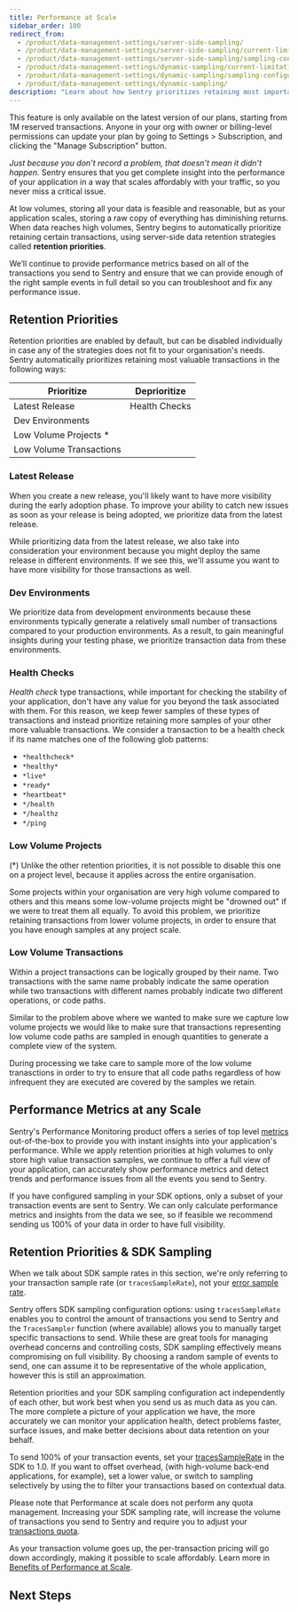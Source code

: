 ```yaml
---
title: Performance at Scale
sidebar_order: 100
redirect_from:
  - /product/data-management-settings/server-side-sampling/
  - /product/data-management-settings/server-side-sampling/current-limitations/
  - /product/data-management-settings/server-side-sampling/sampling-configurations/
  - /product/data-management-settings/dynamic-sampling/current-limitations/
  - /product/data-management-settings/dynamic-sampling/sampling-configurations/
  - /product/data-management-settings/dynamic-sampling/
description: "Learn about how Sentry prioritizes retaining most important transactions at scale."
---
```


<Note>

This feature is only available on the latest version of our plans, starting from 1M reserved transactions. Anyone in your org with owner or billing-level permissions can update your plan by going to Settings > Subscription, and clicking the "Manage Subscription" button.

</Note>

_Just because you don’t record a problem, that doesn’t mean it didn’t happen._ Sentry ensures that you get complete insight into the performance of your application in a way that scales affordably with your traffic, so you never miss a critical issue.

At low volumes, storing all your data is feasible and reasonable, but as your application scales, storing a raw copy of everything has diminishing returns. When data reaches high volumes, Sentry begins to automatically prioritize retaining certain transactions, using server-side data retention strategies called **retention priorities**.

We’ll continue to provide performance metrics based on all of the transactions you send to Sentry and ensure that we can provide enough of the right sample events in full detail so you can troubleshoot and fix any performance issue.

## Retention Priorities

Retention priorities are enabled by default, but can be disabled individually in case any of the strategies does not fit to your organisation's needs. Sentry automatically prioritizes retaining most valuable transactions in the following ways:

<!-- prettier-ignore-start -->

| Prioritize              | Deprioritize  |
|-------------------------|---------------|
| Latest Release          | Health Checks |
| Dev Environments        |               |
| Low Volume Projects *   |               |
| Low Volume Transactions |               |

<!-- prettier-ignore-end -->

### Latest Release

When you create a new release, you'll likely want to have more visibility during the early adoption phase. To improve your ability to catch new issues as soon as your release is being adopted, we prioritize data from the latest release.

While prioritizing data from the latest release, we also take into consideration your environment because you might deploy the same release in different environments. If we see this, we'll assume you want to have more visibility for those transactions as well.

### Dev Environments

We prioritize data from development environments because these environments typically generate a relatively small number of transactions compared to your production environments. As a result, to gain meaningful insights during your testing phase, we prioritize transaction data from these environments.

### Health Checks

_Health check_ type transactions, while important for checking the stability of your application, don't have any value for you beyond the task associated with them. For this reason, we keep fewer samples of these types of transactions and instead prioritize retaining more samples of your other more valuable transactions. We consider a transaction to be a health check if its name matches one of the following glob patterns:

- `*healthcheck*`
- `*healthy*`
- `*live*`
- `*ready*`
- `*heartbeat*`
- `*/health`
- `*/healthz`
- `*/ping`

### Low Volume Projects

<Note>

(\*) Unlike the other retention priorities, it is not possible to disable this one on a project level, because it applies across the entire organisation.

</Note>

Some projects within your organisation are very high volume compared to others and this means some low-volume projects might be "drowned out" if we were to treat them all equally. To avoid this problem, we prioritize retaining transactions from lower volume projects, in order to ensure that you have enough samples at any project scale.

### Low Volume Transactions

Within a project transactions can be logically grouped by their name. Two transactions with the same name probably indicate the same operation while two transactions with different names probably indicate two different operations, or code paths.

Similar to the problem above where we wanted to make sure we capture low volume projects we would like to make sure that transactions representing low volume code paths are sampled in enough
quantities to generate a complete view of the system.

During processing we take care to sample more of the low volume tranasctions in order to try to ensure that all code paths regardless of how infrequent they are executed are covered by the samples we retain.

## Performance Metrics at any Scale

Sentry's Performance Monitoring product offers a series of top level [metrics](/product/performance/metrics/) out-of-the-box to provide you with instant insights into your application's performance. While we apply retention priorities at high volumes to only store high value transaction samples, we continue to offer a full view of your application, can accurately show performance metrics and detect trends and performance issues from all the events you send to Sentry.

If you have configured sampling in your SDK options, only a subset of your transaction events are sent to Sentry. We can only calculate performance metrics and insights from the data we see, so if feasible we recommend sending us 100% of your data in order to have full visibility.

## Retention Priorities & SDK Sampling

<Note>

When we talk about SDK sample rates in this section, we're only referring to your transaction sample rate (or `tracesSampleRate`), not your [error sample rate](/platform-redirect/?next=/configuration/sampling/%23sampling-error-events).

</Note>

Sentry offers SDK sampling configuration options: using `tracesSampleRate` enables you to control the amount of transactions you send to Sentry and the `TracesSampler` function (where available) allows you to manually target specific transactions to send. While these are great tools for managing overhead concerns and controlling costs, SDK sampling effectively means compromising on full visibility. By choosing a random sample of events to send, one can assume it to be representative of the whole application, however this is still an approximation.

Retention priorities and your SDK sampling configuration act independently of each other, but work best when you send us as much data as you can. The more complete a picture of your application we have, the more accurately we can monitor your application health, detect problems faster, surface issues, and make better decisions about data retention on your behalf.

To send 100% of your transaction events, set your [tracesSampleRate](/platform-redirect/?next=/performance/) in the SDK to 1.0. If you want to offset overhead, (with high-volume back-end applications, for example), set a lower value, or switch to sampling selectively by using the <PlatformIdentifier name="traces-sampler" /> to filter your transactions based on contextual data.

<Note>

Please note that Performance at scale does not perform any quota management. Increasing your SDK sampling rate, will increase the volume of transactions you send to Sentry and require you to adjust your [transactions quota](product/accounts/quotas/manage-transaction-quota/).  

</Note>

As your transaction volume goes up, the per-transaction pricing will go down accordingly, making it possible to scale affordably. Learn more in [Benefits of Performance at Scale](/product/performance/performance-at-scale/benefits-performance-at-scale/).

## Next Steps

<PageGrid />

